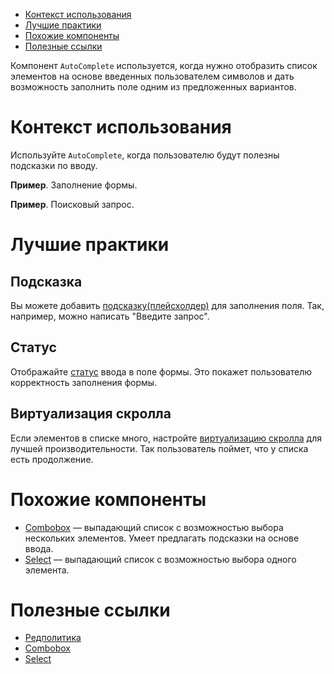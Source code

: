 
<MdxMenu>

- [Контекст использования](#контекст-использования)
- [Лучшие практики](#лучшие-практики)
- [Похожие компоненты](#похожие-компоненты)
- [Полезные ссылки](#полезные-ссылки)

</MdxMenu>

Компонент `AutoComplete` используется, когда нужно отобразить список элементов на основе введенных пользователем символов и дать возможность заполнить поле одним из предложенных вариантов.

<MdxImage src={start_example} />

# Контекст использования

Используйте `AutoComplete`, когда пользователю будут полезны подсказки по вводу.

**Пример**. Заполнение формы.

<MdxImage src={data_input} />

**Пример**. Поисковый запрос.

<MdxImage src={data_search} />

# Лучшие практики

## Подсказка

Вы можете добавить [подсказку(плейсхолдер)](##LIBS.LIB.STAND.TAB/lib:uikit/stand:components-autocomplete-stable/tab:dev/hash:подсказка-в-поле-плейсхолдер) для заполнения поля. Так, например, можно написать "Введите запрос".

## Статус

Отображайте [статус](##LIBS.LIB.STAND.TAB/lib:uikit/stand:components-autocomplete-stable/tab:dev/hash:статус-поля) ввода в поле формы. Это покажет пользователю корректность заполнения формы.

## Виртуализация скролла

Если элементов в списке много, настройте [виртуализацию скролла](##LIBS.LIB.STAND.TAB/lib:uikit/stand:components-autocomplete-stable/tab:dev/hash:виртуализация-списка) для лучшей производительности. Так пользователь поймет, что у списка есть продолжение.

# Похожие компоненты

- [Combobox](##LIBS.LIB.STAND/lib:uikit/stand:components-combobox-stable) — выпадающий список с возможностью выбора нескольких элементов. Умеет предлагать подсказки на основе ввода.
- [Select](##LIBS.LIB.STAND/lib:uikit/stand:components-select-stable) — выпадающий список с возможностью выбора одного элемента.

# Полезные ссылки

- [Редполитика](##LIBS.LIB.STAND/lib:portal/stand:guidelines-editorialpolicy)
- [Combobox](##LIBS.LIB.STAND/lib:uikit/stand:components-combobox-stable)
- [Select](##LIBS.LIB.STAND/lib:uikit/stand:components-select-stable)
